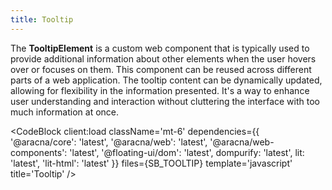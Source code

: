 ```yaml
---
title: Tooltip
---
```



The **TooltipElement** is a custom web component that is typically used to provide additional information about other elements when the user hovers over or focuses on them. This component can be reused across different parts of a web application. The tooltip content can be dynamically updated, allowing for flexibility in the information presented. It's a way to enhance user understanding and interaction without cluttering the interface with too much information at once.

<TooltipComponentBlock client:load />

<CodeBlock
  client:load
  className='mt-6'
  dependencies={{
    '@aracna/core': 'latest',
    '@aracna/web': 'latest',
    '@aracna/web-components': 'latest',
    '@floating-ui/dom': 'latest',
    dompurify: 'latest',
    lit: 'latest',
    'lit-html': 'latest'
  }}
  files={SB_TOOLTIP}
  template='javascript'
  title='Tooltip'
/>
